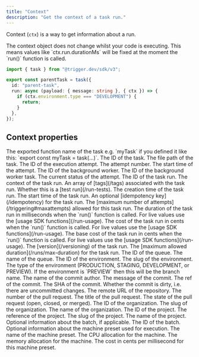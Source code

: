 ```yaml
---
title: "Context"
description: "Get the context of a task run."
---
```


Context (`ctx`) is a way to get information about a run.

<Note>
  The context object does not change whilst your code is executing. This means values like
  `ctx.run.durationMs` will be fixed at the moment the `run()` function is called.
</Note>

<RequestExample>

```typescript Context example
import { task } from "@trigger.dev/sdk/v3";

export const parentTask = task({
  id: "parent-task",
  run: async (payload: { message: string }, { ctx }) => {
    if (ctx.environment.type === "DEVELOPMENT") {
      return;
    }
  },
});
```

</RequestExample>

## Context properties

<ResponseField name="task" type="object">
  <Expandable title="properties" defaultOpen={true}>
    <ResponseField name="exportName" type="string">
      The exported function name of the task e.g. `myTask` if you defined it like this: `export
      const myTask = task(...)`.
    </ResponseField>
    <ResponseField name="id" type="string">
      The ID of the task.
    </ResponseField>
    <ResponseField name="filePath" type="string">
      The file path of the task.
    </ResponseField>
  </Expandable>
</ResponseField>

<ResponseField name="attempt" type="object">
  <Expandable title="properties">
    <ResponseField name="id" type="string">
      The ID of the execution attempt.
    </ResponseField>
    <ResponseField name="number" type="number">
      The attempt number.
    </ResponseField>
    <ResponseField name="startedAt" type="date">
      The start time of the attempt.
    </ResponseField>
    <ResponseField name="backgroundWorkerId" type="string">
      The ID of the background worker.
    </ResponseField>
    <ResponseField name="backgroundWorkerTaskId" type="string">
      The ID of the background worker task.
    </ResponseField>
    <ResponseField name="status" type="string">
      The current status of the attempt.
    </ResponseField>
  </Expandable>
</ResponseField>

<ResponseField name="run" type="object">
  <Expandable title="properties">
    <ResponseField name="id" type="string">
      The ID of the task run.
    </ResponseField>
    <ResponseField name="context" type="any" optional>
      The context of the task run.
    </ResponseField>
    <ResponseField name="tags" type="array">
      An array of [tags](/tags) associated with the task run.
    </ResponseField>
    <ResponseField name="isTest" type="boolean">
      Whether this is a [test run](/run-tests).
    </ResponseField>
    <ResponseField name="createdAt" type="date">
      The creation time of the task run.
    </ResponseField>
    <ResponseField name="startedAt" type="date">
      The start time of the task run.
    </ResponseField>
    <ResponseField name="idempotencyKey" type="string" optional>
      An optional [idempotency key](/idempotency) for the task run.
    </ResponseField>
    <ResponseField name="maxAttempts" type="number" optional>
      The [maximum number of attempts](/triggering#maxattempts) allowed for this task run.
    </ResponseField>
    <ResponseField name="durationMs" type="number">
      The duration of the task run in milliseconds when the `run()` function is called. For live
      values use the [usage SDK functions](/run-usage).
    </ResponseField>
    <ResponseField name="costInCents" type="number">
      The cost of the task run in cents when the `run()` function is called. For live values use the
      [usage SDK functions](/run-usage).
    </ResponseField>
    <ResponseField name="baseCostInCents" type="number">
      The base cost of the task run in cents when the `run()` function is called. For live values
      use the [usage SDK functions](/run-usage).
    </ResponseField>
    <ResponseField name="version" type="string" optional>
      The [version](/versioning) of the task run.
    </ResponseField>
    <ResponseField name="maxDuration" type="number" optional>
      The [maximum allowed duration](/runs/max-duration) for the task run.
    </ResponseField>
  </Expandable>
</ResponseField>

<ResponseField name="queue" type="object">
  <Expandable title="properties">
    <ResponseField name="id" type="string">
      The ID of the queue.
    </ResponseField>
    <ResponseField name="name" type="string">
      The name of the queue.
    </ResponseField>
  </Expandable>
</ResponseField>

<ResponseField name="environment" type="object">
  <Expandable title="properties">
    <ResponseField name="id" type="string">
      The ID of the environment.
    </ResponseField>
    <ResponseField name="slug" type="string">
      The slug of the environment.
    </ResponseField>
    <ResponseField name="type" type="string">
      The type of the environment (PRODUCTION, STAGING, DEVELOPMENT, or PREVIEW).
    </ResponseField>
    <ResponseField name="branchName" type="string" optional>
      If the environment is `PREVIEW` then this will be the branch name.
    </ResponseField>
    <ResponseField name="git" type="object">
      <Expandable title="properties">
        <ResponseField name="commitAuthorName" type="string" optional>
          The name of the commit author.
        </ResponseField>
        <ResponseField name="commitMessage" type="string" optional>
          The message of the commit.
        </ResponseField>
        <ResponseField name="commitRef" type="string" optional>
          The ref of the commit.
        </ResponseField>
        <ResponseField name="commitSha" type="string" optional>
          The SHA of the commit.
        </ResponseField>
        <ResponseField name="dirty" type="boolean" optional>
          Whether the commit is dirty, i.e. there are uncommitted changes.
        </ResponseField>
        <ResponseField name="remoteUrl" type="string" optional>
          The remote URL of the repository.
        </ResponseField>
        <ResponseField name="pullRequestNumber" type="number" optional>
          The number of the pull request.
        </ResponseField>
        <ResponseField name="pullRequestTitle" type="string" optional>
          The title of the pull request.
        </ResponseField>
        <ResponseField name="pullRequestState" type="string" optional>
          The state of the pull request (open, closed, or merged).
        </ResponseField>
      </Expandable>
    </ResponseField>
  </Expandable>
</ResponseField>

<ResponseField name="organization" type="object">
  <Expandable title="properties">
    <ResponseField name="id" type="string">
      The ID of the organization.
    </ResponseField>
    <ResponseField name="slug" type="string">
      The slug of the organization.
    </ResponseField>
    <ResponseField name="name" type="string">
      The name of the organization.
    </ResponseField>
  </Expandable>
</ResponseField>

<ResponseField name="project" type="object">
  <Expandable title="properties">
    <ResponseField name="id" type="string">
      The ID of the project.
    </ResponseField>
    <ResponseField name="ref" type="string">
      The reference of the project.
    </ResponseField>
    <ResponseField name="slug" type="string">
      The slug of the project.
    </ResponseField>
    <ResponseField name="name" type="string">
      The name of the project.
    </ResponseField>
  </Expandable>
</ResponseField>

<ResponseField name="batch" type="object" optional>
  Optional information about the batch, if applicable.
  <Expandable title="properties">
    <ResponseField name="id" type="string">
      The ID of the batch.
    </ResponseField>
  </Expandable>
</ResponseField>

<ResponseField name="machine" type="object" optional>
  Optional information about the machine preset used for execution.
  <Expandable title="properties">
    <ResponseField name="name" type="string">
      The name of the machine preset.
    </ResponseField>
    <ResponseField name="cpu" type="number">
      The CPU allocation for the machine.
    </ResponseField>
    <ResponseField name="memory" type="number">
      The memory allocation for the machine.
    </ResponseField>
    <ResponseField name="centsPerMs" type="number">
      The cost in cents per millisecond for this machine preset.
    </ResponseField>
  </Expandable>
</ResponseField>

